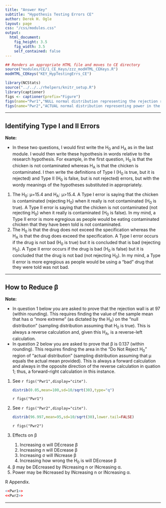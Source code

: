 ```yaml
---
title: "Answer Key"
subtitle: "Hypothesis Testing Errors CE"
author: Derek H. Ogle
layout: page
css: "/css/modules.css"
output:
  html_document:
    fig_height: 3.5
    fig_width: 3.5
    self_contained: false
---
```


```r
## Renders an appropriate HTML file and moves to CE directory
source("modules/CE/1_CE_Keys/zzz_modHTML_CEKeys.R")
modHTML_CEKeys("KEY_HypTestingErrs_CE")
```

```r
library(NCStats)
source("../../../rhelpers/knitr_setup.R")
library(captioner)
figs <- captioner(prefix="Figure")
figs(name="Pwr1","NULL normal distribution representing the rejection region for the power calculation example.")
figs(name="Pwr2","ACTUAL normal distribution representing power in the power calculation example.")
```

----

## Identifying Type I and II Errors

<div class="alert alert-warning">
<strong>Note:</strong> 
<ul>
<li>In these two questions, I would first write the H<sub>0</sub> and H<sub>A</sub> as in the last module. I would then write these hypothesis in words relative to the research hypothesis. For example, in the first question, H<sub>0</sub> is that the chicken is not contaminated whereas H<sub>A</sub> is that the chicken is contaminated. I then write the definitions of Type I (H<sub>0</sub> is true, but it is rejected) and Type II (H<sub>0</sub> is false, but is not rejected) errors, but with the wordy meanings of the hypotheses substituted in appropriately.</li>
</ul>
</div>

<ol>
<li>The H<sub>0</sub>: &mu;=15.4 and H<sub>A</sub>: &mu;>15.4. A Type I error is saying that the chicken is contaminated (rejecting H<sub>0</sub>) when it really is not contaminated (H<sub>0</sub> is true). A Type II error is saying that the chicken is not contaminated (not rejecting H<sub>0</sub>) when it really is contaminated (H<sub>0</sub> is false). In my mind, a Type II error is more egregious as people would be eating contaminated chicken that they have been told is not contaminated.</li>
<li>The H<sub>0</sub> is that the drug does not exceed the specification whereas the H<sub>A</sub> is that the drug does exceed the specification. A Type I error occurs if the drug is not bad (H<sub>0</sub> is true) but it is concluded that is bad (rejecting H<sub>0</sub>). A Type II error occurs if the drug is bad (H<sub>0</sub> is false) but it is concluded that the drug is not bad (not rejecting H<sub>0</sub>). In my mind, a Type II error is more egregious as people would be using a "bad" drug that they were told was not bad.</li>
</ol>

----

## How to Reduce &beta;

<div class="alert alert-warning">
<strong>Note:</strong> 
<ul>
<li>In question 1 below you are asked to prove that the rejection wall is at 97 (within rounding). This requires finding the value of the sample mean that has &alpha; "more extreme" (as dictated by the H<sub>A</sub>) on the "null distribution" (sampling distribution assuming that H<sub>0</sub> is true). This is always a reverse calculation and, given this H<sub>A</sub>, is a reverse-left calculation.</li>
<li>In question 2 below you are asked to prove that &beta; is 0.137 (within rounding). This requires finding the area in the "Do Not Reject H<sub>0</sub>" region of "actual distribution" (sampling distribution assuming that &mu; equals the actual mean provided). This is always a forward calculation and always in the opposite direction of the reverse calculation in quation 1; thus, a forward-right calculation in this instance.</li>
</ul>
</div>

<ol>
<li>See `r figs("Pwr1",display="cite")`.</li>
```r
distrib(0.05,mean=100,sd=10/sqrt(30),type="q")
```

`r figs("Pwr1")`

<li>See `r figs("Pwr2",display="cite")`.</li>
```r
distrib(96.997,mean=95,sd=10/sqrt(30),lower.tail=FALSE)
```

`r figs("Pwr2")`

<li>Effects on &beta;</li>
<ol>
<li>Increasing &alpha; will DEcrease &beta;</li>
<li>Increasing n will DEcrease &beta;</li>
<li>Increasing &sigma; will INcrease &beta;</li>
<li>Increasing how wrong the H<sub>0</sub> is will DEcrease &beta;</li>
</ol>
<li>&beta; may be DEcreased by INcreasing n or INcreasing &alpha;.</li>
<li>Power may be INcreased by INcreasing n or INcreasing &alpha;.</li>
</ol>

R Appendix.
```r
<<Pwr1>>
<<Pwr2>>
```

----
